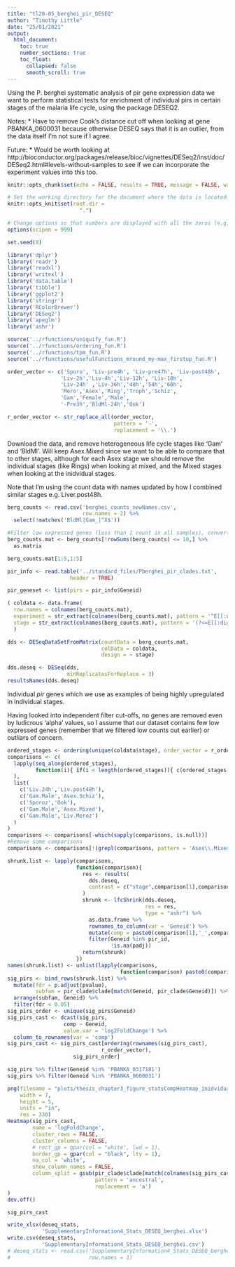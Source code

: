 ```yaml
---
title: "tl20-05_berghei_pir_DESEQ"
author: "Timothy Little"
date: "25/01/2021"
output: 
  html_document:
    toc: true
    number_sections: true
    toc_float:
      collapsed: false
      smooth_scroll: true
---
```


Using the P. berghei systematic analysis of pir gene expression data we want to perform statistical tests for enrichment of individual pirs in certain stages of the malaria life cycle, using the package DESEQ2.

Notes:
* Have to remove Cook's distance cut off when looking at gene PBANKA_0600031 because otherwise DESEQ says that it is an outlier, from the data itself I'm not sure if I agree.

Future:
* Would be worth looking at http://bioconductor.org/packages/release/bioc/vignettes/DESeq2/inst/doc/DESeq2.html#levels-without-samples to see if we can incorporate the experiment values into this too.

```r
knitr::opts_chunk$set(echo = FALSE, results = TRUE, message = FALSE, warning = FALSE)

# Set the working directory for the document where the data is located.
knitr::opts_knit$set(root.dir = 
                       ".")

# Change options so that numbers are displayed with all the zeros (e,g, as 1000000 not 1e6)
options(scipen = 999) 

set.seed(8)
```

```r
library('dplyr')
library('readr')
library('readxl')
library('writexl')
library('data.table')
library('tibble')
library('ggplot2')
library('stringr')
library('RColorBrewer')
library('DESeq2')
library('apeglm')
library('ashr')
```

```r
source('../rfunctions/uniquify_fun.R')
source('../rfunctions/ordering_fun.R')
source('../rfunctions/tpm_fun.R')
source('../rfunctions/usefulFunctions_mround_my-max_firstup_fun.R')
```

```r
order_vector <- c('Sporo', 'Liv-pre4h', 'Liv-pre47h', 'Liv-post48h',
                 'Liv-2h','Liv-4h','Liv-12h', 'Liv-18h',
                 'Liv-24h' ,'Liv-36h','48h','54h','60h',
                 'Mero','Asex','Ring','Troph','Schiz',
                 'Gam','Female','Male',
                 '-Pre3h','BldMl-24h','Ook')

r_order_vector <- str_replace_all(order_vector, 
                                  pattern = '-', 
                                  replacement = '\\.')
```

Download the data, and remove heterogeneous life cycle stages like 'Gam' and 'BldMl'. Will keep Asex.Mixed since we want to be able to compare that to other stages, although for each Asex stage we should remove the individual stages (like Rings) when looking at mixed, and the Mixed stages when looking at the inidvidual stages.

Note that I'm using the count data with names updated by how I combined similar stages e.g. Liver.post48h.

```r
berg_counts <- read.csv('berghei_counts_newNames.csv',
                        row.names = 2) %>% 
  select(!matches('BldMl|Gam_|^X$'))

#Filter low expressed genes (less than 1 count in all samples), convert to a matrix, add 1 for the log transformation, then transform to log2
berg_counts.mat <- berg_counts[!rowSums(berg_counts) <= 10,] %>% 
  as.matrix

berg_counts.mat[1:5,1:5]
```

```r
pir_info <- read.table('../standard_files/Pberghei_pir_clades.txt',
                    header = TRUE)

pir_geneset <- list(pirs = pir_info$Geneid)

```

```r
( coldata <- data.frame(
  row.names = colnames(berg_counts.mat),
  experiment = str_extract(colnames(berg_counts.mat), pattern = '^E[[:digit:]]{2}'),
  stage = str_extract(colnames(berg_counts.mat), pattern = '(?<=E[[:digit:]]{2}_).+(?=_[[:digit:]]{1,2})')) 
  )
```

```r
dds <- DESeqDataSetFromMatrix(countData = berg_counts.mat,
                              colData = coldata,
                              design = ~ stage)
```

```r
dds.deseq <- DESeq(dds,
                   minReplicatesForReplace = 3)
resultsNames(dds.deseq)
```

Individual _pir_ genes which we use as examples of being highly upregulated in individual stages.

Having looked into independent filter cut-offs, no genes are removed even by ludicrous 'alpha' values, so I assume that our dataset contains few low expressed genes (remember that we filtered low counts out earlier) or outliars of concern.

```r
ordered_stages <- ordering(unique(coldata$stage), order_vector = r_order_vector)
comparisons <- c(
  lapply(seq_along(ordered_stages),
         function(i){ if(i < length(ordered_stages)){ c(ordered_stages[i+1],ordered_stages[i]) } }
  ),
  list(
    c('Liv.24h','Liv.post48h'),
    c('Gam.Male','Asex.Schiz'),
    c('Sporoz','Ook'),
    c('Gam.Male','Asex.Mixed'),
    c('Gam.Male','Liv.Meroz')
  )
)
comparisons <- comparisons[-which(sapply(comparisons, is.null))]
#Remove some comparisons
comparisons <- comparisons[!(grepl(comparisons, pattern = 'Asex\\.Mixed') & grepl(comparisons, pattern = 'Asex\\.Ring'))]

shrunk.list <- lapply(comparisons, 
                      function(comparison){
                        res <- results(
                          dds.deseq,
                          contrast = c("stage",comparison[1],comparison[2])
                        )
                        shrunk <- lfcShrink(dds.deseq, 
                                            res = res,
                                            type = "ashr") %>% 
                          as.data.frame %>% 
                          rownames_to_column(var = 'Geneid') %>% 
                          mutate(comp = paste0(comparison[1],'_',comparison[2])) %>% 
                          filter(Geneid %in% pir_id,
                                 !is.na(padj))
                        return(shrunk)
                      })
names(shrunk.list) <- unlist(lapply(comparisons, 
                                    function(comparison) paste0(comparison[1],'_',comparison[2])))
sig_pirs <- bind_rows(shrunk.list) %>% 
  mutate(fdr = p.adjust(pvalue),
         subfam = pir_clade$clade[match(Geneid, pir_clade$Geneid)]) %>% 
  arrange(subfam, Geneid) %>% 
  filter(fdr < 0.05)
sig_pirs_order <- unique(sig_pirs$Geneid)
sig_pirs_cast <- dcast(sig_pirs,
                  comp ~ Geneid,
                  value.var = 'log2FoldChange') %>% 
  column_to_rownames(var = 'comp')
sig_pirs_cast <- sig_pirs_cast[ordering(rownames(sig_pirs_cast),
                              r_order_vector),
                     sig_pirs_order] 

sig_pirs %>% filter(Geneid %in% 'PBANKA_0317181')
sig_pirs %>% filter(Geneid %in% 'PBANKA_0600031')

png(filename = "plots/thesis_chapter3_figure_statsCompHeatmap_inidvidualGenes.png",
    width = 7,
    height = 5,
    units = "in",
    res = 330)
Heatmap(sig_pirs_cast,
        name = 'logFoldChange',
        cluster_rows = FALSE,
        cluster_columns = FALSE,
        # rect_gp = gpar(col = "white", lwd = 1),
        border_gp = gpar(col = "black", lty = 1),
        na_col = 'white',
        show_column_names = FALSE,
        column_split = gsub(pir_clade$clade[match(colnames(sig_pirs_cast), pir_clade$Geneid)],
                            pattern = 'ancestral',
                            replacement = 'a')
)
dev.off()
```

```r
sig_pirs_cast

write_xlsx(deseq_stats, 
           'SupplementaryInformation4_Stats_DESEQ_berghei.xlsx')
write.csv(deseq_stats, 
           'SupplementaryInformation4_Stats_DESEQ_berghei.csv')
# deseq_stats <- read.csv('SupplementaryInformation4_Stats_DESEQ_berghei.csv',
#                         row.names = 1)
```
